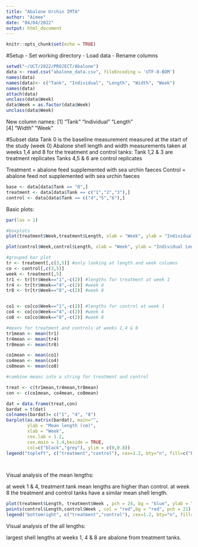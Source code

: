 ```yaml
---
title: "Abalone Urchin IMTA"
author: "Aimee"
date: "04/04/2022"
output: html_document
---
```


```r
knitr::opts_chunk$set(echo = TRUE)

```

#Setup
- Set working directory
- Load data
- Rename columns

```r
setwd("~/UCT/2022/PROJECT/Abalone")
data <- read.csv("abalone_data.csv", fileEncoding = 'UTF-8-BOM')
names(data)
names(data)<- c("Tank", "Individual", "Length", "Width", "Week")
names(data)
attach(data)
unclass(data$Week)
data$Week = as.factor(data$Week)
unclass(data$Week)
```
New column names: 
[1] "Tank"       "Individual" "Length"    
[4] "Width"      "Week" 

#Subset data
Tank 0 is the baseline measurement measured at the start of the study (week 0)
Abalone shell length and width measurements taken at weeks 1,4 and 8 for the treatment and control tanks:
Tank 1,2 & 3 are treatment replicates 
Tanks 4,5 & 6 are control replicates

Treatment = abalone feed supplemented with sea urchin faeces
Control = abalone feed not supplemented with sea urchin faeces
```r
base <- data[data$Tank == "0",]
treatment <- data[data$Tank == c("1","2","3"),] 
control <- data[data$Tank == c("4","5","6"),] 
```

Basic plots:


```r
par(las = 1)

#boxplots
plot(treatment$Week,treatment$Length, xlab = "Week", ylab = "Individual Length(cm)", main = "Treatment tanks", ylim = c(0,1.4))

plot(control$Week,control$Length, xlab = "Week", ylab = "Individual Length(cm)", main = "Control tanks", ylim = c(0,1.4))

#grouped bar plot
tr <- treatment[,c(3,5)] #only looking at length and week columns
co <- control[,c(3,5)]
week <- treatment[,5]
tr1 <- tr[tr$Week=="1",-c(2)] #lengths for treatment at week 1
tr4 <- tr[tr$Week=="4",-c(2)] #week 4
tr8 <- tr[tr$Week=="8",-c(2)] #week 8


co1 <- co[co$Week=="1",-c(2)] #lengths for control at week 1
co4 <- co[co$Week=="4",-c(2)] #week 4
co8 <- co[co$Week=="8",-c(2)] #week 8

#means for treatment and controls at weeks 1,4 & 8
tr1mean <- mean(tr1)
tr4mean <- mean(tr4)
tr8mean <- mean(tr8)

co1mean <- mean(co1)
co4mean <- mean(co4)
co8mean <- mean(co8)

#combine means into a string for treatment and control

treat <- c(tr1mean,tr4mean,tr8mean)
con <- c(co1mean, co4mean, co8mean)

dat = data.frame(treat,con)
bardat = t(dat)
colnames(bardat)= c("1", "4", "8")
barplot(as.matrix(bardat), main="", 
        ylab = "Mean length (cm)", 
        xlab = "Week", 
        cex.lab = 1.2, 
        cex.main = 1.4,beside = TRUE, 
        col=c("black","grey"), ylim = c(0,0.8))
legend("topleft", c("treatment","control"), cex=1.2, bty="n", fill=c("black","grey"))

     
```


Visual analysis of the mean lengths:

at week 1 & 4, treatment tank mean lengths are higher than control.
at week 8 the treatment and control tanks have a similar mean shell length. 


```r
plot(treatment$Length, treatment$Week , pch = 24, bg = "blue", ylab = "Week", xlab = "Shell length (cm)")
points(control$Length,control$Week , col = "red",bg = "red", pch = 21)
legend("bottomright", c("treatment","control"), cex=1.2, bty="n", fill=c("blue","red"))
```

Visual analysis of the all lengths:

largest shell lengths at weeks 1, 4 & 8 are abalone from treatment tanks. 


